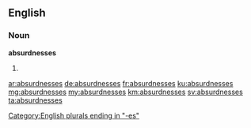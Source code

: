 ==English==

===Noun===
'''absurdnesses'''

# {{plural of|absurdness}}

[[Category:English plurals ending in "-es"]]

[[ar:absurdnesses]]
[[de:absurdnesses]]
[[fr:absurdnesses]]
[[ku:absurdnesses]]
[[mg:absurdnesses]]
[[my:absurdnesses]]
[[km:absurdnesses]]
[[sv:absurdnesses]]
[[ta:absurdnesses]]